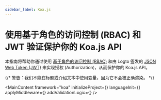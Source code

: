 ```yaml
---
sidebar_label: Koa.js
---
```




# 使用基于角色的访问控制 (RBAC) 和 JWT 验证保护你的 Koa.js API

本指南将帮助你通过使用 [基于角色的访问控制 (RBAC)](/authorization/role-based-access-control) 和由 Logto 签发的 [JSON Web Token (JWT)](https://auth.wiki/jwt) 来实现授权 (Authorization)，从而保护你的 Koa.js API。

{/* 警告：我们不能在标题或介绍文本中使用变量，因为它不会被正确渲染。 */}

<MainContent
  framework="koa"
  initializeProject={<InitProject />}
  languageInit={<Init />}
  applyMiddleware={<ApplyMiddleware />}
  addValidationLogic={<AddValidationLogic framework="koa" />}
/>

